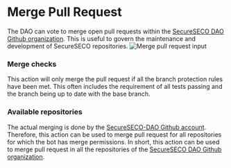 # Merge Pull Request

The DAO can vote to merge open pull requests within the [SecureSECO DAO Github organization](https://github.com/SecureSECODAO).
This is useful to govern the maintenance and development of SecureSECO repositories.
![Merge pull request input](/img/merge-pull-request-input.png)

### Merge checks

This action will only merge the pull request if all the branch protection rules have been met.
This often includes the requirement of all tests passing and the branch being up to date with the base branch.

### Available repositories

The actual merging is done by the [SecureSECO-DAO Github account](https://github.com/SecureSECO-DAO).
Therefore, this action can be used to merge pull request for all repositories for which the bot has merge permissions.
In short, this action can be used to merge pull request in all the repositories of the [SecureSECO DAO Github organization](https://github.com/orgs/SecureSECODAO/repositories).
